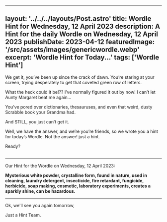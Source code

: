 ---
  layout: '../../../layouts/Post.astro'
  title: Wordle Hint for Wednesday, 12 April 2023
  description: A Hint for the daily Wordle on Wednesday, 12 April 2023
  publishDate: 2023-04-12
  featuredImage: '/src/assets/images/genericwordle.webp'
  excerpt: 'Wordle Hint for Today...'
  tags: ['Wordle Hint']
  ---

  We get it, you’ve been up since the crack of dawn. You’re staring at your screen, trying desperately to get that coveted green row of letters. 

  What the heck could it be!??
  I’ve normally figured it out by now!
  I can’t let Aunty Margaret beat me again… 

  You’ve pored over dictionaries, thesauruses, and even that weird, dusty Scrabble book your Grandma had.

  And STILL, you just can’t get it. 

  Well, we have the answer, and we’re you’re friends, so we wrote you a hint for today’s Wordle.
  Not the answer! just a hint. 

  Ready?<br /><br />

  ----

  Our Hint for the Wordle on Wednesday, 12 April 2023:

  **Mysterious white powder, crystalline form, found in nature, used in cleaning, laundry detergent, insecticide, fire retardant, fungicide, herbicide, soap making, cosmetic, laboratory experiments, creates a sparkly shine, can be hazardous.**

  ----

  Ok, we'll see you again tomorrow, 

  Just a Hint Team.
  